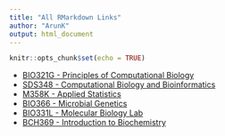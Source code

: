 ```yaml
---
title: "All RMarkdown Links"
author: "ArunK"
output: html_document
---
```


```r
knitr::opts_chunk$set(echo = TRUE)
```

- [BIO321G - Principles of Computational Biology](C:/Users/arunk/Desktop/Site Rmd Repo/BIO321G.Rmd)
- [SDS348 - Computational Biology and Bioinformatics](C:/Users/arunk/Desktop/Site Rmd Repo/SDS348.Rmd)
- [M358K - Applied Statistics](C:/Users/arunk/Desktop/Site Rmd Repo/M358K.Rmd)
- [BIO366 - Microbial Genetics](C:/Users/arunk/Desktop/Site Rmd Repo/BIO366.Rmd)
- [BIO331L - Molecular Biology Lab](C:/Users/arunk/Desktop/Site Rmd Repo/BIO331L.Rmd)
- [BCH369 - Introduction to Biochemistry](C:/Users/arunk/Desktop/Site Rmd Repo/BCH369.Rmd)